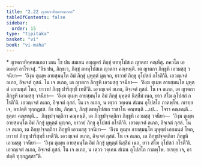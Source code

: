 ```yaml
---
title: "2.22 ญาตกาทิคฺคหณกถา"
tableOfContents: false
sidebar:
  order: 15
type: "tipitaka"
basket: "vi"
book: "vi-maha"
---
```



<DynamicBreadcrumb />

<Paragraph type="center" book="vi-maha">
* ญาตกาทิคฺคหณกถา
</Paragraph>

<Division number="166" book="vi-maha">

<Paragraph number="692" book="vi-maha">
เตน โข ปน สมเยน อญฺญตรํ ภิกฺขุํ ตทหุโปสเถ ญาตกา คณฺหึสุ. ภควโต เอตมตฺถํ อาโรเจสุํ.
</Paragraph>

<Paragraph number="693" book="vi-maha">
“อิธ ปน, ภิกฺขเว, ภิกฺขุํ ตทหุโปสเถ ญาตกา คณฺหนฺติ. เต ญาตกา ภิกฺขูหิ เอวมสฺสุ วจนียา—  ‘อิงฺฆ ตุเมฺห อายสฺมนฺโต อิมํ ภิกฺขุํ มุหุตฺตํ มุญฺจถ, ยาวายํ ภิกฺขุ อุโปสถํ กโรตี’ติ. เอวญฺเจตํ ลเภถ, อิจฺเจตํ กุสลํ. โน เจ ลเภถ, เต ญาตกา ภิกฺขูหิ เอวมสฺสุ วจนียา—  ‘อิงฺฆ ตุเมฺห อายสฺมนฺโต มุหุตฺตํ เอกมนฺตํ โหถ, ยาวายํ ภิกฺขุ ปาริสุทฺธึ เทตี’ติ. เอวญฺเจตํ ลเภถ, อิจฺเจตํ กุสลํ. โน เจ ลเภถ, เต ญาตกา ภิกฺขูหิ เอวมสฺสุ วจนียา—  ‘อิงฺฆ ตุเมฺห อายสฺมนฺโต อิมํ ภิกฺขุํ มุหุตฺตํ นิสฺสีมํ เนถ, ยาว สํโฆ อุโปสถํ กโรตี’ติ. เอวญฺเจตํ ลเภถ, อิจฺเจตํ กุสลํ. โน เจ ลเภถ, น เตฺวว วคฺเคน สํเฆน อุโปสโถ กาตพฺโพ. กเรยฺย เจ, อาปตฺติ ทุกฺกฏสฺส.
</Paragraph>

<Paragraph number="694" book="vi-maha">
อิธ ปน, ภิกฺขเว, ภิกฺขุํ ตทหุโปสเถ ราชาโน คณฺหนฺติ …เป…  โจรา คณฺหนฺติ…  ธุตฺตา คณฺหนฺติ…  ภิกฺขุปจฺจตฺถิกา คณฺหนฺติ, เต ภิกฺขุปจฺจตฺถิกา ภิกฺขูหิ เอวมสฺสุ วจนียา—  ‘อิงฺฆ ตุเมฺห อายสฺมนฺโต อิมํ ภิกฺขุํ มุหุตฺตํ มุญฺจถ, ยาวายํ ภิกฺขุ อุโปสถํ กโรตี’ติ. เอวญฺเจตํ ลเภถ, อิจฺเจตํ กุสลํ. โน เจ ลเภถ, เต ภิกฺขุปจฺจตฺถิกา ภิกฺขูหิ เอวมสฺสุ วจนียา—  ‘อิงฺฆ ตุเมฺห อายสฺมนฺโต มุหุตฺตํ เอกมนฺตํ โหถ, ยาวายํ ภิกฺขุ ปาริสุทฺธึ เทตี’ติ. เอวญฺเจตํ ลเภถ, อิจฺเจตํ กุสลํ. โน เจ ลเภถ, เต ภิกฺขุปจฺจตฺถิกา ภิกฺขูหิ เอวมสฺสุ วจนียา—  ‘อิงฺฆ ตุเมฺห อายสฺมนฺโต อิมํ ภิกฺขุํ มุหุตฺตํ นิสฺสีมํ เนถ, ยาว สํโฆ อุโปสถํ กโรตี’ติ. เอวญฺเจตํ ลเภถ, อิจฺเจตํ กุสลํ. โน เจ ลเภถ, น เตฺวว วคฺเคน สํเฆน อุโปสโถ กาตพฺโพ. กเรยฺย เจ, อาปตฺติ ทุกฺกฏสฺสา”ติ.
</Paragraph>
</Division>